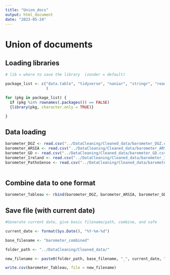 ```yaml
---
title: "Union_docs"
output: html_document
date: "2023-05-24"
---
```


# Union of documents

## Loading libraries

```r

# lib = where to save the library  (zonder = default)

package_list <- c("data.table", "tidyverse", "naniar", "stringr", "readr",  "dplyr", "magrittr", "readxl", "writexl", "sjmisc", "tidyr"
                  )

for (pkg in package_list) {
  if (pkg %in% rownames(.packages()) == FALSE)
  {library(pkg, character.only = TRUE)}

}
```

## Data loading

```r

barometer_DGZ <- read.csv("../DataCleaning/Cleaned_data/barometer_DGZ.csv")
barometer_ARSIA <- read.csv("../DataCleaning/Cleaned_data/barometer_ARSIA.csv")
barometer_GD <- read.csv("../DataCleaning/Cleaned_data/barometer_GD.csv")
barometer_Ireland <- read.csv("../DataCleaning/Cleaned_data/barometer_Ireland.csv")
barometer_PathoSense <- read.csv("../DataCleaning/Cleaned_data/barometer_PathoSense.csv")
                                


```

## Combine data to one format 

```r

barometer_Tableau <- rbind(barometer_DGZ, barometer_ARSIA, barometer_GD, barometer_Ireland, barometer_PathoSense)

```

## Save file (with current date)

```r
#Generate current date, give basic filename/path, combine, and safe 

current_date <- format(Sys.Date(), "%Y-%m-%d")

base_filename <- "barometer_combined"

folder_path <- "../DataCleaning/Cleaned_data/"

new_filename <- paste0(folder_path, base_filename, "_", current_date, ".csv")

write.csv(barometer_Tableau, file = new_filename) 

```
